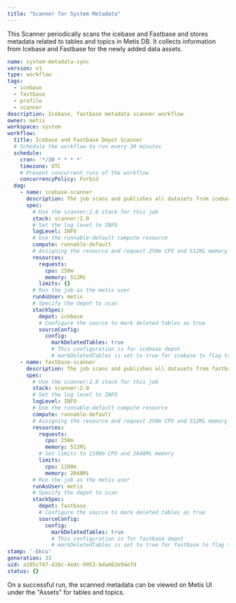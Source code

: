 ```yaml
---
title: "Scanner for System Metadata"
---
```


This Scanner periodically scans the icebase and Fastbase and stores metadata related to tables and topics in Metis DB. It collects information from Icebase and Fastbase for the newly added data assets.

```yaml
name: system-metadata-sync
version: v1
type: workflow
tags:
  - icebase
  - fastbase
  - profile
  - scanner
description: Icebase, fastbase metadata scanner workflow
owner: metis
workspace: system
workflow:
  title: Icebase and Fastbase Depot Scanner
  # Schedule the workflow to run every 30 minutes
  schedule:
    cron: '*/30 * * * *'
    timezone: UTC
    # Prevent concurrent runs of the workflow
    concurrencyPolicy: Forbid
  dag:
    - name: icebase-scanner
      description: The job scans and publishes all datasets from icebase to metis.
      spec:
        # Use the scanner:2.0 stack for this job
        stack: scanner:2.0
        # Set the log level to INFO
        logLevel: INFO
        # Use the runnable-default compute resource
        compute: runnable-default
        # Assigning the resource and request 250m CPU and 512Mi memory
        resources:
          requests:
            cpu: 250m
            memory: 512Mi
          limits: {}
        # Run the job as the metis user
        runAsUser: metis
        # Specify the depot to scan
        stackSpec:
          depot: icebase
          # Configure the source to mark deleted tables as true
          sourceConfig:
            config:
              markDeletedTables: true
              # This configuration is for icebase depot
              # markDeletedTables is set to true for icebase to flag tables as soft-deleted if they are not present anymore in the source system.
    - name: fastbase-scanner
      description: The job scans and publishes all datasets from fastbase to metis.
      spec:
        # Use the scanner:2.0 stack for this job
        stack: scanner:2.0
        # Set the log level to INFO
        logLevel: INFO
        # Use the runnable-default compute resource
        compute: runnable-default
        # Assigning the resource and request 250m CPU and 512Mi memory
        resources:
          requests:
            cpu: 250m
            memory: 512Mi
          # Set limits to 1100m CPU and 2048Mi memory
          limits:
            cpu: 1100m
            memory: 2048Mi
        # Run the job as the metis user
        runAsUser: metis
        # Specify the depot to scan
        stackSpec:
          depot: fastbase
          # Configure the source to mark deleted tables as true
          sourceConfig:
            config:
              markDeletedTables: true
              # This configuration is for fastbase depot
              # markDeletedTables is set to true for fastbase to flag tables as soft-deleted if they are not present anymore in the source system.
stamp: '-bkcu'
generation: 33
uid: a105c747-410c-4edc-9953-bda462e94efd
status: {}
```

<Info>

 On a successful run, the scanned metadata can be viewed on Metis UI under the "Assets" for tables and topics.

</Info>